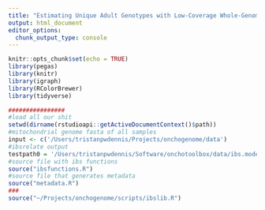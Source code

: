 ```yaml
---
title: "Estimating Unique Adult Genotypes with Low-Coverage Whole-Genome-Sequencing"
output: html_document
editor_options: 
  chunk_output_type: console
---
```


```r
knitr::opts_chunk$set(echo = TRUE)
library(pegas)
library(knitr)
library(igraph)
library(RColorBrewer)
library(tidyverse)
```


```r
################
#load all our shit
setwd(dirname(rstudioapi::getActiveDocumentContext()$path))
#mitochondrial genome fasta of all samples
input <- c('/Users/tristanpwdennis/Projects/onchogenome/data')
#ibsrelate output
testpath0 = '/Users/tristanpwdennis/Software/onchotoolbox/data/ibs.model0.results.ibspair'
#source file with ibs functions
source("ibsfunctions.R")
#source file that generates metadata
source("metadata.R")
###
source("~/Projects/onchogenome/scripts/ibslib.R")
```

```r

```























